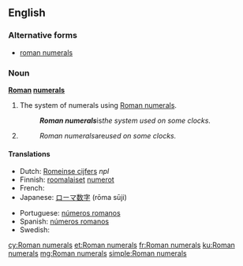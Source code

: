 ==English==

===Alternative forms===
* [[roman numerals]] {{qualifier|US}}

===Noun===
'''[[Roman]] [[numeral]]s'''

# {{uncountable}} The system of numerals using [[Roman numeral]]s.
#: '''''Roman numerals''' ''is'' the system used on some clocks.''
# {{plural of|Roman numeral}}
#: ''Roman numerals ''are'' used on some clocks.''

====Translations====
{{trans-top|system of numerals}}
* Dutch: [[Romeinse cijfers]] ''npl''
* Finnish: [[roomalainen|roomalaiset]] [[numero|numerot]] {{p}}
* French: {{t+|fr|chiffres romains|m-p}}
* Japanese: [[ローマ数字]] (rōma sūji)
{{trans-mid}}
* Portuguese: [[números romanos]] {{m-p}}
* Spanish: [[números romanos]] {{m-p}}
* Swedish: {{t-|sv|romerska siffror|c-p}}
{{trans-bottom}}

{{trans-see|plural of "Roman numeral"|Roman numeral}}

[[cy:Roman numerals]]
[[et:Roman numerals]]
[[fr:Roman numerals]]
[[ku:Roman numerals]]
[[mg:Roman numerals]]
[[simple:Roman numerals]]